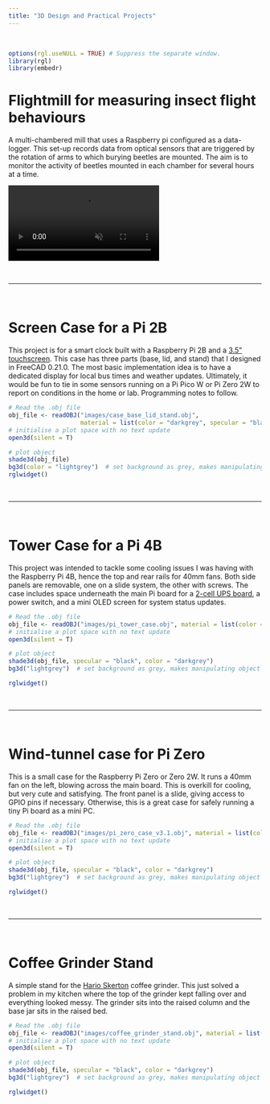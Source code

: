 ```yaml
---
title: "3D Design and Practical Projects"
---
```


\

```r
options(rgl.useNULL = TRUE) # Suppress the separate window.
library(rgl)
library(embedr)
```

# Flightmill for measuring insect flight behaviours

A multi-chambered mill that uses a Raspberry pi configured as a data-logger. This set-up records data from optical sensors that are triggered by the rotation of arms to which burying beetles are mounted. The aim is to monitor the activity of beetles mounted in each chamber for several hours at a time.

``` {=html}
<video controls loop muted>
  <source src="images/flightmill_video.mp4" type="video/mp4">
Your browser does not support the video tag.
</video>
```

\

------

\

# Screen Case for a Pi 2B

This project is for a smart clock built with a Raspberry Pi 2B and a [3.5" touchscreen](http://www.lcdwiki.com/3.5inch_RPi_Display). This case has three parts (base, lid, and stand) that I designed in FreeCAD 0.21.0. The most basic implementation idea is to have a dedicated display for local bus times and weather updates. Ultimately, it would be fun to tie in some sensors running on a Pi Pico W or Pi Zero 2W to report on conditions in the home or lab. Programming notes to follow.

```r
# Read the .obj file
obj_file <- readOBJ("images/case_base_lid_stand.obj", 
                    material = list(color = "darkgrey", specular = "black"))
# initialise a plot space with no text update
open3d(silent = T)

# plot object
shade3d(obj_file)
bg3d(color = "lightgrey")  # set background as grey, makes manipulating object easier
rglwidget()
```

\

------

\

# Tower Case for a Pi 4B

This project was intended to tackle some cooling issues I was having with the Raspberry Pi 4B, hence the top and rear rails for 40mm fans. Both side panels are removable, one on a slide system, the other with screws. The case includes space underneath the main Pi board for a [2-cell UPS board](https://thepihut.com/products/uninterruptible-power-supply-ups-hat-b-for-raspberry-pi), a power switch, and a mini OLED screen for system status updates.

```r
# Read the .obj file
obj_file <- readOBJ("images/pi_tower_case.obj", material = list(color = "darkgrey"))
# initialise a plot space with no text update
open3d(silent = T) 

# plot object
shade3d(obj_file, specular = "black", color = "darkgrey")
bg3d("lightgrey")  # set background as grey, makes manipulating object easier

rglwidget()
```

\

------

\


# Wind-tunnel case for Pi Zero

This is a small case for the Raspberry Pi Zero or Zero 2W. It runs a 40mm fan on the left, blowing across the main board. This is overkill for cooling, but very cute and satisfying. The front panel is a slide, giving access to GPIO pins if necessary. Otherwise, this is a great case for safely running a tiny Pi board as a mini PC.

```r
# Read the .obj file
obj_file <- readOBJ("images/pi_zero_case_v3.1.obj", material = list(color = "darkgrey"))
# initialise a plot space with no text update
open3d(silent = T) 

# plot object
shade3d(obj_file, specular = "black", color = "darkgrey")
bg3d("lightgrey")  # set background as grey, makes manipulating object easier

rglwidget()
```


\

------

\


# Coffee Grinder Stand

A simple stand for the [Hario Skerton](https://www.hario.co.uk/products/hario-skerton-plus-ceramic-coffee-grinder) coffee grinder. This just solved a problem in my kitchen where the top of the grinder kept falling over and everything looked messy. The grinder sits into the raised column and the base jar sits in the raised bed.

```r
# Read the .obj file
obj_file <- readOBJ("images/coffee_grinder_stand.obj", material = list(color = "darkgrey"))
# initialise a plot space with no text update
open3d(silent = T) 

# plot object
shade3d(obj_file, specular = "black", color = "darkgrey")
bg3d("lightgrey")  # set background as grey, makes manipulating object easier

rglwidget()
```

